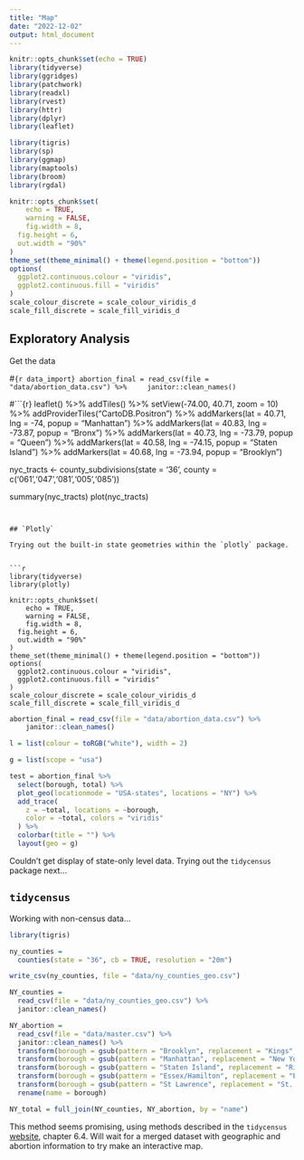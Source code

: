 ```yaml
---
title: "Map"
date: "2022-12-02"
output: html_document
---
```


```r
knitr::opts_chunk$set(echo = TRUE)
library(tidyverse)
library(ggridges)
library(patchwork)
library(readxl)
library(rvest)
library(httr)
library(dplyr)
library(leaflet)

library(tigris)
library(sp)
library(ggmap)
library(maptools)
library(broom)
library(rgdal)

knitr::opts_chunk$set(
	echo = TRUE,
	warning = FALSE,
	fig.width = 8, 
  fig.height = 6,
  out.width = "90%"
)
theme_set(theme_minimal() + theme(legend.position = "bottom"))
options(
  ggplot2.continuous.colour = "viridis",
  ggplot2.continuous.fill = "viridis"
)
scale_colour_discrete = scale_colour_viridis_d
scale_fill_discrete = scale_fill_viridis_d

```

## Exploratory Analysis

Get the data

#```{r data_import}
abortion_final = read_csv(file = "data/abortion_data.csv") %>%
    janitor::clean_names()
```

#```{r}
leaflet() %>%
  addTiles() %>%
  setView(-74.00, 40.71, zoom = 10) %>%
  addProviderTiles("CartoDB.Positron") %>%
  addMarkers(lat = 40.71, lng = -74, popup = "Manhattan") %>%
  addMarkers(lat = 40.83, lng = -73.87, popup = "Bronx") %>%
  addMarkers(lat = 40.73, lng = -73.79, popup = "Queen") %>%
  addMarkers(lat = 40.58, lng = -74.15, popup = "Staten Island") %>%
  addMarkers(lat = 40.68, lng = -73.94, popup = "Brooklyn")

nyc_tracts <- county_subdivisions(state = '36', county = c('061','047','081','005','085'))

summary(nyc_tracts)
plot(nyc_tracts)

```


## `Plotly`

Trying out the built-in state geometries within the `plotly` package.


```r
library(tidyverse)
library(plotly)

knitr::opts_chunk$set(
	echo = TRUE,
	warning = FALSE,
	fig.width = 8, 
  fig.height = 6,
  out.width = "90%"
)
theme_set(theme_minimal() + theme(legend.position = "bottom"))
options(
  ggplot2.continuous.colour = "viridis",
  ggplot2.continuous.fill = "viridis"
)
scale_colour_discrete = scale_colour_viridis_d
scale_fill_discrete = scale_fill_viridis_d
```

```r
abortion_final = read_csv(file = "data/abortion_data.csv") %>%
    janitor::clean_names()
```

```r
l = list(colour = toRGB("white"), width = 2)

g = list(scope = "usa")

test = abortion_final %>% 
  select(borough, total) %>% 
  plot_geo(locationmode = "USA-states", locations = "NY") %>%
  add_trace(
    z = ~total, locations = ~borough,
    color = ~total, colors = "viridis"
  ) %>% 
  colorbar(title = "") %>% 
  layout(geo = g)
```


Couldn't get display of state-only level data. Trying out the `tidycensus` package next...

## `tidycensus`

Working with non-census data...

```r
library(tigris)
```

```r
ny_counties = 
  counties(state = "36", cb = TRUE, resolution = "20m") 

write_csv(ny_counties, file = "data/ny_counties_geo.csv")

```

```r
NY_counties = 
  read_csv(file = "data/ny_counties_geo.csv") %>%
  janitor::clean_names()

NY_abortion = 
  read_csv(file = "data/master.csv") %>%
  janitor::clean_names() %>%
  transform(borough = gsub(pattern = "Brooklyn", replacement = "Kings", borough)) %>%
  transform(borough = gsub(pattern = "Manhattan", replacement = "New York", borough)) %>%
  transform(borough = gsub(pattern = "Staten Island", replacement = "Richmond", borough)) %>%
  transform(borough = gsub(pattern = "Essex/Hamilton", replacement = "Essex", borough)) %>%
  transform(borough = gsub(pattern = "St Lawrence", replacement = "St. Lawrence", borough)) %>%
  rename(name = borough)

NY_total = full_join(NY_counties, NY_abortion, by = "name")

```


This method seems promising, using methods described in the `tidycensus` [website](https://walker-data.com/census-r/mapping-census-data-with-r.html#cartographic-workflows-with-non-census-data), chapter 6.4. Will wait for a merged dataset with geographic and abortion information to try make an interactive map.
